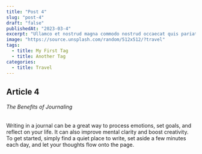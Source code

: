 ```yaml
---
title: "Post 4"
slug: "post-4"
draft: "false"
publishedAt: "2023-03-4"
excerpt: "Ullamco et nostrud magna commodo nostrud occaecat quis pariatur id ipsum. Ipsum consequat enim id excepteur consequat nostrud esse esse fugiat dolore."
image: "https://source.unsplash.com/random/512x512/?travel"
tags:
  - title: My First Tag
  - title: Another Tag
categories:
  - title: Travel
---
```


## Article 4

###### The Benefits of Journaling

Writing in a journal can be a great way to process emotions, set goals, and reflect on your life. It can also improve mental clarity and boost creativity. To get started, simply find a quiet place to write, set aside a few minutes each day, and let your thoughts flow onto the page.
